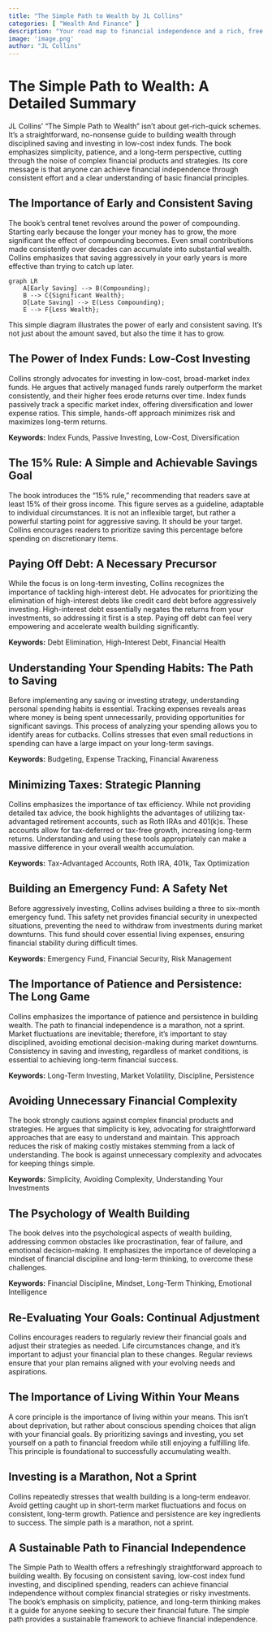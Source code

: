 ```yaml
---
title: "The Simple Path to Wealth by JL Collins"
categories: [ "Wealth And Finance" ]
description: "Your road map to financial independence and a rich, free life"
image: 'image.png'
author: "JL Collins"
---
```

# The Simple Path to Wealth: A Detailed Summary

JL Collins' "The Simple Path to Wealth" isn't about get-rich-quick schemes. It's a straightforward, no-nonsense guide to building wealth through disciplined saving and investing in low-cost index funds. The book emphasizes simplicity, patience, and a long-term perspective, cutting through the noise of complex financial products and strategies.  Its core message is that anyone can achieve financial independence through consistent effort and a clear understanding of basic financial principles.


## The Importance of  Early and Consistent Saving

The book's central tenet revolves around the power of compounding. Starting early because the longer your money has to grow, the more significant the effect of compounding becomes. Even small contributions made consistently over decades can accumulate into substantial wealth. Collins emphasizes that saving aggressively in your early years is more effective than trying to catch up later.

```mermaid
graph LR
    A[Early Saving] --> B(Compounding);
    B --> C{Significant Wealth};
    D[Late Saving] --> E(Less Compounding);
    E --> F{Less Wealth};
```

This simple diagram illustrates the power of early and consistent saving.  It’s not just about the amount saved, but also the time it has to grow.


##  The Power of Index Funds: Low-Cost Investing

Collins strongly advocates for investing in low-cost, broad-market index funds. He argues that actively managed funds rarely outperform the market consistently, and their higher fees erode returns over time. Index funds passively track a specific market index, offering diversification and lower expense ratios. This simple, hands-off approach minimizes risk and maximizes long-term returns.

**Keywords:** Index Funds, Passive Investing, Low-Cost, Diversification


##  The 15% Rule:  A Simple and Achievable Savings Goal

The book introduces the "15% rule," recommending that readers save at least 15% of their gross income. This figure serves as a guideline, adaptable to individual circumstances.  It is not an inflexible target, but rather a powerful starting point for aggressive saving. It should be your target. Collins encourages readers to prioritize saving this percentage before spending on discretionary items.

##  Paying Off Debt: A Necessary Precursor

While the focus is on long-term investing, Collins recognizes the importance of tackling high-interest debt. He advocates for prioritizing the elimination of high-interest debts like credit card debt before aggressively investing. High-interest debt essentially negates the returns from your investments, so addressing it first is a step. Paying off debt can feel very empowering and accelerate wealth building significantly.

**Keywords:** Debt Elimination, High-Interest Debt, Financial Health


##   Understanding Your Spending Habits: The Path to Saving

Before implementing any saving or investing strategy, understanding personal spending habits is essential. Tracking expenses reveals areas where money is being spent unnecessarily, providing opportunities for significant savings. This process of analyzing your spending allows you to identify areas for cutbacks.  Collins stresses that even small reductions in spending can have a large impact on your long-term savings.

**Keywords:** Budgeting, Expense Tracking, Financial Awareness


##  Minimizing Taxes: Strategic Planning

Collins emphasizes the importance of tax efficiency. While not providing detailed tax advice, the book highlights the advantages of utilizing tax-advantaged retirement accounts, such as Roth IRAs and 401(k)s. These accounts allow for tax-deferred or tax-free growth, increasing long-term returns. Understanding and using these tools appropriately can make a massive difference in your overall wealth accumulation.

**Keywords:** Tax-Advantaged Accounts, Roth IRA, 401k, Tax Optimization


## Building an Emergency Fund: A Safety Net

Before aggressively investing, Collins advises building a three to six-month emergency fund. This safety net provides financial security in unexpected situations, preventing the need to withdraw from investments during market downturns.  This fund should cover essential living expenses, ensuring financial stability during difficult times.

**Keywords:** Emergency Fund, Financial Security, Risk Management


##   The Importance of Patience and Persistence: The Long Game

Collins emphasizes the importance of patience and persistence in building wealth.  The path to financial independence is a marathon, not a sprint.  Market fluctuations are inevitable; therefore, it's important to stay disciplined, avoiding emotional decision-making during market downturns.  Consistency in saving and investing, regardless of market conditions, is essential to achieving long-term financial success.

**Keywords:** Long-Term Investing, Market Volatility, Discipline, Persistence


##  Avoiding Unnecessary Financial Complexity

The book strongly cautions against complex financial products and strategies. He argues that simplicity is key, advocating for straightforward approaches that are easy to understand and maintain. This approach reduces the risk of making costly mistakes stemming from a lack of understanding. The book is against unnecessary complexity and advocates for keeping things simple.

**Keywords:** Simplicity, Avoiding Complexity, Understanding Your Investments


##  The Psychology of Wealth Building

The book delves into the psychological aspects of wealth building, addressing common obstacles like procrastination, fear of failure, and emotional decision-making.  It emphasizes the importance of developing a mindset of financial discipline and long-term thinking, to overcome these challenges.

**Keywords:** Financial Discipline, Mindset, Long-Term Thinking, Emotional Intelligence


##  Re-Evaluating Your Goals: Continual Adjustment

Collins encourages readers to regularly review their financial goals and adjust their strategies as needed. Life circumstances change, and it’s important to adjust your financial plan to these changes. Regular reviews ensure that your plan remains aligned with your evolving needs and aspirations.


##  The Importance of Living Within Your Means

A core principle is the importance of living within your means.  This isn't about deprivation, but rather about conscious spending choices that align with your financial goals.  By prioritizing savings and investing, you set yourself on a path to financial freedom while still enjoying a fulfilling life.  This principle is foundational to successfully accumulating wealth.

##  Investing is a Marathon, Not a Sprint

Collins repeatedly stresses that wealth building is a long-term endeavor.  Avoid getting caught up in short-term market fluctuations and focus on consistent, long-term growth.  Patience and persistence are key ingredients to success.  The simple path is a marathon, not a sprint.


##  A Sustainable Path to Financial Independence

The Simple Path to Wealth offers a refreshingly straightforward approach to building wealth. By focusing on consistent saving, low-cost index fund investing, and disciplined spending, readers can achieve financial independence without complex financial strategies or risky investments. The book's emphasis on simplicity, patience, and long-term thinking makes it a guide for anyone seeking to secure their financial future. The simple path provides a sustainable framework to achieve financial independence.

